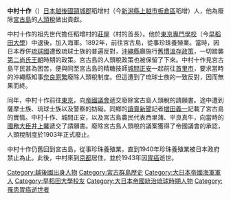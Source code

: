{{unreferenced|time=2014-01-12T13:22:57+00:00}}
{{japanese|japanese=中村 十作|kana=なかむら じゅうさく|romaji=Nakamura Jūsaku}}
'''中村十作'''（{{bd|1867年|2月22日|1943年|1月22日|catIdx=N}}）[[日本|日本]][[越後國|越後國]][[頸城郡|頸城郡]]稻增村（今[[新潟縣|新潟縣]][[上越市|上越市]][[板倉區|板倉區]]稻增）人，他為廢除[[宮古島|宮古島]]的[[人頭稅|人頭稅]]做出貢獻。

中村十作的祖先世代擔任稻增村的[[莊屋|莊屋]]（村的首長）。他於[[東京專門學校|東京專門學校]]（今[[早稻田大學|早稻田大學]]）中退後，加入海軍。1892年，前往宮古島，從事珍珠養殖業。當時，因日本吞併[[琉球國|琉球國]]遭致琉球士族的普遍反對，[[沖繩縣|沖繩縣]]廳施行[[舊慣溫存政策|舊慣溫存政策]]，一切踏襲[[第二尚氏王朝|第二尚氏王朝]]時期的政策。宮古島的人頭稅政策也被保留了下來。中村十作見宮古島平民甚為困苦，便與同至宮古島的精糖技師[[城間正安|城間正安]]一起前往[[首里市|首里市]]，要求當時的沖繩縣知事[[奈良原繁|奈良原繁]]廢除人頭稅制度。但這遭到了琉球士族的一致反對，因而無果而終。

同年，中村十作前往[[東京|東京]]，向[[帝國議會_(日本)|帝國議會]]遞交廢除宮古島人頭稅的請願書。途中遭到薩摩士族、琉球士族以及警察的妨礙。同鄉的[[讀賣新聞|讀賣新聞]]記者[[增田義一|增田義一]]記載了宮古島的實情。中村十作、城間正安，以及宮古島農民代表西里蒲、平良真牛，向當時的[[國務大臣|國務大臣]][[井上馨|井上馨]]遞交了請願書。廢除宮古島人頭稅的議案獲得了帝國議會的承認，人頭稅制度於1903年正式廢止。

中村十作仍舊回到宮古島，從事珍珠養殖業，直到1940年珍珠養殖業被日本政府禁止為止。此後，中村來到[[京都|京都]]居住，並於1943年因[[胃癌|胃癌]]逝世。

{{DEFAULTSORT:Nakamura Jūsaku}}

[[Category:越後國出身人物|Category:越後國出身人物]]
[[Category:宮古群島歷史|Category:宮古群島歷史]]
[[Category:大日本帝國海軍軍人|Category:大日本帝國海軍軍人]]
[[Category:早稻田大學校友|Category:早稻田大學校友]]
[[Category:大日本帝國統治琉球時期人物|Category:大日本帝國統治琉球時期人物]]
[[Category:罹患胃癌逝世者|Category:罹患胃癌逝世者]]